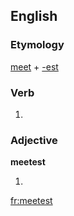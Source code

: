 ==English==

===Etymology===
[[meet]] + [[-est]]

===Verb===
{{head|en|verb form}}

# {{en-archaic second-person singular of|meet|lang=en}}

===Adjective===
'''meetest'''

# {{en-superlative of|meet}}

[[fr:meetest]]